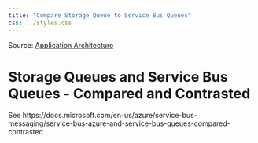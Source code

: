 ```yaml
---
title: "Compare Storage Queue to Service Bus Queues"
css: ../styles.css
---
```


Source: [Application Architecture](https://microsoftlearning.github.io/AZ-305-DesigningMicrosoftAzureInfrastructureSolutions/Instructions/CaseStudy/06-Apparchitecture.html)

# Storage Queues and Service Bus Queues - Compared and Contrasted
See https://docs.microsoft.com/en-us/azure/service-bus-messaging/service-bus-azure-and-service-bus-queues-compared-contrasted
